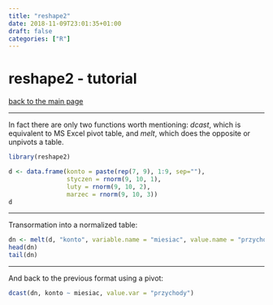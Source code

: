 ```yaml
---
title: "reshape2"
date: 2018-11-09T23:01:35+01:00
draft: false
categories: ["R"]
---
```

# reshape2 - tutorial

[back to the main page](index.html)

***

In fact there are only two functions worth mentioning: *dcast*, which is equivalent to MS Excel pivot table, and *melt*, which does the opposite or unpivots a table.

```r
library(reshape2)

d <- data.frame(konto = paste(rep(7, 9), 1:9, sep=""),
                styczen = rnorm(9, 10, 1),
                luty = rnorm(9, 10, 2),
                marzec = rnorm(9, 10, 3))
d
```
***
Transormation into a normalized table:
```r
dn <- melt(d, "konto", variable.name = "miesiac", value.name = "przychody")
head(dn)
tail(dn)
```
***
And back to the previous format using a pivot:
```r
dcast(dn, konto ~ miesiac, value.var = "przychody")
```
